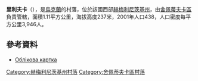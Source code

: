 {{coord|50|21|38|N|27|16|57|E|scale:100000|display=title}}

'''里利夫卡'''（{{lang-uk|Рилівка}}），是[[烏克蘭|烏克蘭]]的村落，位於該國西部[[赫梅利尼茨基州|赫梅利尼茨基州]]，由[[舍佩蒂夫卡區|舍佩蒂夫卡區]]負責管轄，面積1.11平方公里，海拔高度237米，2001年人口438，人口密度每平方公里3,946人。

==參考資料==
*[http://gska2.rada.gov.ua/pls/z7502/A005?rdat1=15.09.2010&rf7571=37242 Облікова картка]{{dead link|date=2018年4月 |bot=InternetArchiveBot |fix-attempted=yes }}

{{DEFAULTSORT:Рилівка}}
[[Category:赫梅利尼茨基州村落|Category:赫梅利尼茨基州村落]]
[[Category:舍佩蒂夫卡區村落|Category:舍佩蒂夫卡區村落]]


{{Khmelnytskyi-geo-stub}}